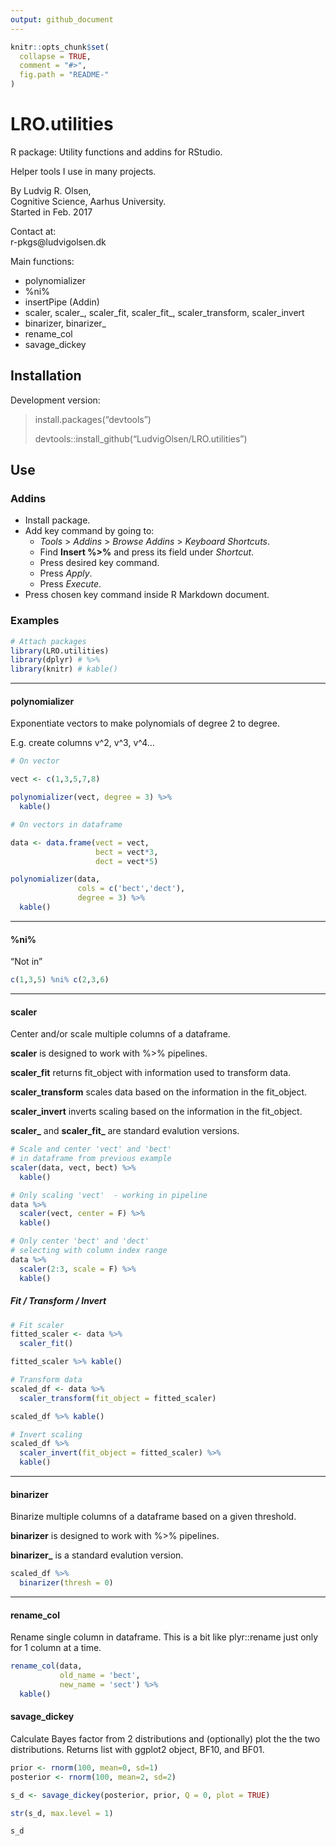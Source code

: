 ```yaml
---
output: github_document
---
```


<!-- README.md is generated from README.Rmd. Please edit that file -->

```r
knitr::opts_chunk$set(
  collapse = TRUE,
  comment = "#>",
  fig.path = "README-"
)
```

# LRO.utilities

R package: Utility functions and addins for RStudio.

Helper tools I use in many projects. 

By Ludvig R. Olsen,  
Cognitive Science, Aarhus University.  
Started in Feb. 2017  

Contact at:  
r-pkgs@ludvigolsen.dk  


Main functions:   

* polynomializer
* %ni%
* insertPipe (Addin)
* scaler, scaler_, scaler_fit, scaler_fit_, scaler_transform, scaler_invert
* binarizer, binarizer_
* rename_col
* savage_dickey

## Installation  
Development version:  

> install.packages("devtools")
>
> devtools::install_github("LudvigOlsen/LRO.utilities")  

## Use 

### Addins

* Install package.
* Add key command by going to:   
    - *Tools* > *Addins* > *Browse Addins* > *Keyboard Shortcuts*.  
    - Find **Insert %>%** and press its field under *Shortcut*. 
    - Press desired key command.
    - Press *Apply*.
    - Press *Execute*.
* Press chosen key command inside R Markdown document.  

### Examples

```r
# Attach packages
library(LRO.utilities)
library(dplyr) # %>% 
library(knitr) # kable()
```

---

#### polynomializer

Exponentiate vectors to make polynomials of degree 2 to degree.

E.g. create columns v^2, v^3, v^4...

```r
# On vector

vect <- c(1,3,5,7,8)

polynomializer(vect, degree = 3) %>% 
  kable()

# On vectors in dataframe

data <- data.frame(vect = vect,
                   bect = vect*3,
                   dect = vect*5)

polynomializer(data, 
               cols = c('bect','dect'), 
               degree = 3) %>% 
  kable()
```

---

#### %ni%

"Not in"

```r

c(1,3,5) %ni% c(2,3,6)

```

---

#### scaler

Center and/or scale multiple columns of a dataframe.

**scaler** is designed to work with %>% pipelines.

**scaler_fit** returns fit_object with information used to transform data.

**scaler_transform** scales data based on the information in the fit_object.

**scaler_invert** inverts scaling based on the information in the fit_object.

**scaler_** and **scaler_fit_** are standard evalution versions.  

```r

# Scale and center 'vect' and 'bect' 
# in dataframe from previous example
scaler(data, vect, bect) %>% 
  kable()

# Only scaling 'vect'  - working in pipeline
data %>% 
  scaler(vect, center = F) %>% 
  kable()

# Only center 'bect' and 'dect' 
# selecting with column index range
data %>% 
  scaler(2:3, scale = F) %>% 
  kable()

```

##### Fit / Transform / Invert

```r
# Fit scaler
fitted_scaler <- data %>% 
  scaler_fit()

fitted_scaler %>% kable()

# Transform data
scaled_df <- data %>% 
  scaler_transform(fit_object = fitted_scaler)

scaled_df %>% kable()

# Invert scaling
scaled_df %>% 
  scaler_invert(fit_object = fitted_scaler) %>% 
  kable()

```

---

#### binarizer

Binarize multiple columns of a dataframe based on a given threshold.

**binarizer** is designed to work with %>% pipelines.

**binarizer_** is a standard evalution version.

```r

scaled_df %>% 
  binarizer(thresh = 0)

```


---

#### rename_col

Rename single column in dataframe. This is a bit like plyr::rename just only for 1 column at a time.

```r
rename_col(data, 
           old_name = 'bect', 
           new_name = 'sect') %>% 
  kable()

```


#### savage_dickey

Calculate Bayes factor from 2 distributions and (optionally) plot the the two distributions. 
Returns list with ggplot2 object, BF10, and BF01.  

```r
prior <- rnorm(100, mean=0, sd=1)
posterior <- rnorm(100, mean=2, sd=2)

s_d <- savage_dickey(posterior, prior, Q = 0, plot = TRUE)

str(s_d, max.level = 1)

s_d

```

